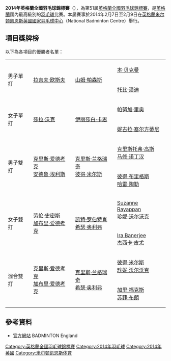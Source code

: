 {{noteTA|G1=Badminton}}
{{infobox badminton event
|name           = 2014年英格蘭全國羽毛球錦標賽
|image          = 
|size           = 
|caption        = 
|dates          = 2014年2月7日－2月9日
|number_edition = 第51屆
|level          = 
|prize_money    =
|location       = {{ENG}}[[米尔顿凯恩斯|米尔顿凯恩斯]]
|venue          = [[英國國家羽毛球中心|英國國家羽毛球中心]]
|previous       = 2013年英格蘭全國羽毛球錦標賽
|next           = 2015年英格蘭全國羽毛球錦標賽
}}
'''2014年英格蘭全國羽毛球錦標賽'''（{{lang|en|'''English National Badminton Championships 2014'''}}），為第51屆[[英格蘭全國羽毛球錦標賽|英格蘭全國羽毛球錦標賽]]，是[[英格蘭|英格蘭]]國內最高級別的[[羽毛球|羽毛球]]比賽。本屆賽事於2014年2月7日至2月9日在[[英格蘭|英格蘭]][[米尔顿凯恩斯|米尔顿凯恩斯]][[英國國家羽毛球中心|英國國家羽毛球中心]]（National Badminton Centre）舉行。

==項目獎牌榜==
以下為各項目的優勝者名單：
{| {{MedalistTable|labelwidth=80px|type=項目|style=font-size:small;}}
|-
|rowspan=2|男子單打
| rowspan="2" |[[拉吉夫·欧斯夫|拉吉夫·欧斯夫]]
| rowspan="2" |[[山姆·帕森斯|山姆·帕森斯]]
| [[本·贝克曼|本·贝克曼]]
|-
| [[托比·潘迪|托比·潘迪]]
|-
|rowspan=2|女子單打
| rowspan="2" |[[莎拉·沃克|莎拉·沃克]]
| rowspan="2" |[[伊丽莎白·卡恩|伊丽莎白·卡恩]]
| [[帕努加·里奥|帕努加·里奥]]
|-
| [[妮古拉·塞尔方蒂尼|妮古拉·塞尔方蒂尼]]
|-
|rowspan=2|男子雙打
| rowspan="2" |[[克里斯·爱德考克|克里斯·爱德考克]]<br/>[[安德鲁·埃利斯|安德鲁·埃利斯]]
| rowspan="2" |[[克里斯·兰格瑞奇|克里斯·兰格瑞奇]]<br/>[[彼得·米尔斯|彼得·米尔斯]]
| [[克里斯托弗·高斯|克里斯托弗·高斯]]<br/>[[马修·诺丁汉|马修·诺丁汉]]
|-
| [[彼得·布里格斯|彼得·布里格斯]]<br/>[[哈雷·陶勒|哈雷·陶勒]]
|-
|rowspan=2|女子雙打
| rowspan="2" |[[劳伦·史密斯|劳伦·史密斯]] <br/> [[加布里·爱德考克|加布里·爱德考克]]
| rowspan="2" |[[凯特·罗伯特肖|凯特·罗伯特肖]]<br/>[[希瑟·奥利弗|希瑟·奥利弗]]
| [[Suzanne_Rayappan|Suzanne Rayappan]]<br/>[[珍妮·沃尔沃克|珍妮·沃尔沃克]]
|-
| [[Ira_Banerjee|Ira Banerjee]]<br/>[[杰西卡·皮尤|杰西卡·皮尤]]
|-
|rowspan=2|混合雙打
| rowspan="2"| [[克里斯·爱德考克|克里斯·爱德考克]]<br />[[加布里·爱德考克|加布里·爱德考克]]
| rowspan="2" |[[克里斯·兰格瑞奇|克里斯·兰格瑞奇]]<br/>[[希瑟·奥利弗|希瑟·奥利弗]]
| [[彼得·米尔斯|彼得·米尔斯]]<br />[[珍妮·沃尔沃克|珍妮·沃尔沃克]]
|-
 | [[加里·福克斯|加里·福克斯]]<br/>[[苏菲·布朗|苏菲·布朗]]
|}

==參考資料==
{{reflist}}
*[https://web.archive.org/web/20120306205219/http://www.nationalbadmintonchamps.co.uk/index.htm 官方網站] BADMINTON England {{en}}

[[Category:英格蘭全國羽毛球錦標賽|Category:英格蘭全國羽毛球錦標賽]]
[[Category:2014年羽毛球|Category:2014年羽毛球]]
[[Category:2014年英國|Category:2014年英國]]
[[Category:米尔顿凯恩斯体育|Category:米尔顿凯恩斯体育]]